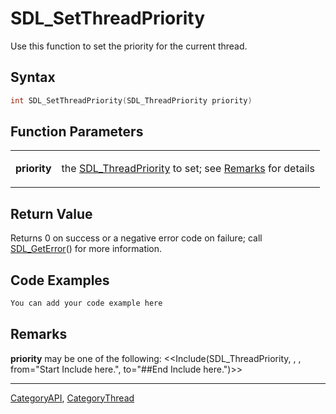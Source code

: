 
= SDL_SetThreadPriority =
Use this function to set the priority for the current thread.


== Syntax ==
<syntaxhighlight lang='c++'>
int SDL_SetThreadPriority(SDL_ThreadPriority priority)
</syntaxhighlight>

== Function Parameters ==
{|
|'''priority'''
|the [[SDL_ThreadPriority]] to set; see [[#Remarks|Remarks]] for details
|}

== Return Value ==
Returns 0 on success or a negative error code on failure; call [[SDL_GetError]]() for more information.

== Code Examples ==
<syntaxhighlight lang='c++'>
You can add your code example here
</syntaxhighlight>

== Remarks ==
'''priority''' may be one of the following:
<<Include(SDL_ThreadPriority, , , from="Start Include here.", to="##End Include here.")>>

----
[[CategoryAPI]], [[CategoryThread]]
